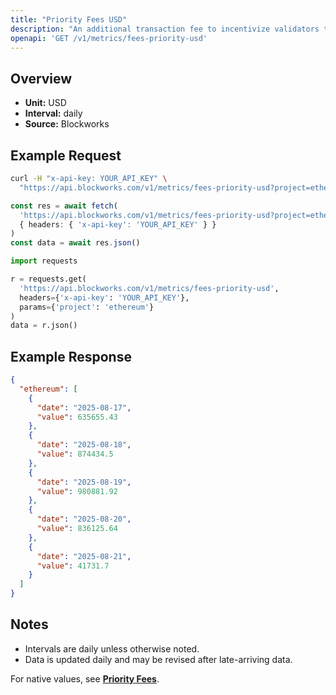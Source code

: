 ```yaml
---
title: "Priority Fees USD"
description: "An additional transaction fee to incentivize validators to prioritize and execute transactions."
openapi: 'GET /v1/metrics/fees-priority-usd'
---
```


## Overview

- **Unit:** USD
- **Interval:** daily
- **Source:** Blockworks

## Example Request

<CodeGroup>

```bash cURL
curl -H "x-api-key: YOUR_API_KEY" \
  "https://api.blockworks.com/v1/metrics/fees-priority-usd?project=ethereum"
```

```typescript TypeScript
const res = await fetch(
  'https://api.blockworks.com/v1/metrics/fees-priority-usd?project=ethereum',
  { headers: { 'x-api-key': 'YOUR_API_KEY' } }
)
const data = await res.json()
```

```python Python
import requests

r = requests.get(
  'https://api.blockworks.com/v1/metrics/fees-priority-usd',
  headers={'x-api-key': 'YOUR_API_KEY'},
  params={'project': 'ethereum'}
)
data = r.json()
```

</CodeGroup>

## Example Response

```json
{
  "ethereum": [
    {
      "date": "2025-08-17",
      "value": 635655.43
    },
    {
      "date": "2025-08-18",
      "value": 874434.5
    },
    {
      "date": "2025-08-19",
      "value": 980881.92
    },
    {
      "date": "2025-08-20",
      "value": 836125.64
    },
    {
      "date": "2025-08-21",
      "value": 41731.7
    }
  ]
}
```

## Notes
- Intervals are daily unless otherwise noted.
- Data is updated daily and may be revised after late-arriving data.


<Note>For native values, see **[Priority Fees](./fees-priority)**.</Note>